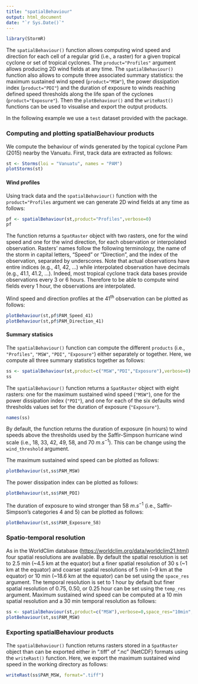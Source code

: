 ```yaml
---
title: "spatialBehaviour"
output: html_document
date: "`r Sys.Date()`"
---
```


``` r
library(StormR)
```

The `spatialBehaviour()` function allows computing wind speed and direction for each cell of a regular grid (i.e., a raster) for a given tropical cyclone or set of tropical cyclones. The `product="Profiles"` argument allows producing 2D wind fields at any time. The `spatialBehaviour()` function also allows to compute three associated summary statistics: the maximum sustained wind speed (`product="MSW"`), the power dissipation index (`product="PDI"`) and the duration of exposure to winds reaching defined speed thresholds along the life span of the cyclones (`product="Exposure"`). Then the `plotBehaviour()` and the `writeRast()` functions can be used to visualise and export the output products.

In the following example we use a `test` dataset provided with the package. 

### Computing and plotting spatialBehaviour products

We compute the behaviour of winds generated by the topical cyclone Pam (2015) nearby the Vanuatu. First, track data are extracted as follows: 

```r
st <- Storms(loi = "Vanuatu", names = "PAM")
plotStorms(st)
```

#### Wind profiles

Using track data and the `spatialBehaviour()` function with the `product="Profiles` argument we can generate 2D wind fields at any time as follows:

```r
pf <- spatialBehaviour(st,product="Profiles",verbose=0)
pf
```

The function returns a `SpatRaster` object with two rasters, one for the wind speed and one for the wind direction, for each observation or interpolated observation. Rasters' names follow the following terminology, the name of the storm in capital letters, "Speed" or "Direction", and the index of the observation, separated by underscores. Note that actual observations have entire indices (e.g., 41, 42, ...) while interpolated observation have decimals (e.g., 41.1, 41.2, ...). Indeed, most tropical cyclone track data bases provide observations every 3 or 6 hours. Therefore to be able to compute wind fields every 1 hour, the observations are interpolated.

Wind speed and direction profiles at the 41^th^ observation can be plotted as follows:

```r
plotBehaviour(st,pf$PAM_Speed_41)
plotBehaviour(st,pf$PAM_Direction_41)
```

#### Summary statisics

The `spatialBehaviour()` function can compute the different `products` (i.e., `"Profiles"`, `"MSW"`, `"PDI"`, `"Exposure"`) either separately or together. Here, we compute all three summary statistics together as follows:

```r
ss <- spatialBehaviour(st,product=c("MSW","PDI","Exposure"),verbose=0)
ss
```

The `spatialBehaviour()` function returns a `SpatRaster` object with eight rasters: one for the maximum sustained wind speed (`"MSW"`), one for the power dissipation index (`"PDI"`), and one for each of the six defaults wind thresholds values set for the duration of exposure (`"Exposure"`).

```r
names(ss)
```

By default, the function returns the duration of exposure (in hours) to wind speeds above the thresholds used by the Saffir-Simpson hurricane wind scale (i.e., 18, 33, 42, 49, 58, and 70 $m.s^{-1}$). This can be change using the `wind_threshold` argument.

The maximum sustained wind speed can be plotted as follows:

```r
plotBehaviour(st,ss$PAM_MSW)
```

The power dissipation index can be plotted as follows:

```r
plotBehaviour(st,ss$PAM_PDI)
```

The duration of exposure to wind stronger than 58 $m.s^{-1}$ (i.e., Saffir-Simpson's categories 4 and 5) can be plotted as follows:

```r
plotBehaviour(st,ss$PAM_Exposure_58)
```

### Spatio-temporal resolution

As in the WorldClim database (<https://worldclim.org/data/worldclim21.html>) four spatial resolutions are available. By default the spatial resolution is set to 2.5 min (~4.5 km at the equator) but a finer spatial resolution of 30 s (~1 km at the equator) and coarser spatial resolutions of 5 min (~9 km at the equator) or 10 min (~18.6 km at the equator) can be set using the `space_res` argument. The temporal resolution is set to 1 hour by default but finer spatial resolution of 0.75, 0.50, or 0.25 hour can be set using the `temp_res` argument. Maximum sustained wind speed can be computed at a 10 min spatial resolution and a 30 min temporal resolution as follows: 

```r
ss <- spatialBehaviour(st,product=c("MSW"),verbose=0,space_res="10min",temp_res=0.5)
plotBehaviour(st,ss$PAM_MSW)
```

### Exporting spatialBehaviour products

The `spatialBehaviour()` function returns rasters stored in a `SpatRaster` object than can be exported either in ".tiff" of ".nc" (NetCDF) formats using the `writeRast()` function. Here, we export the maximum sustained wind speed in the working directory as follows:

``` r
writeRast(ss$PAM_MSW, format=".tiff")
```
